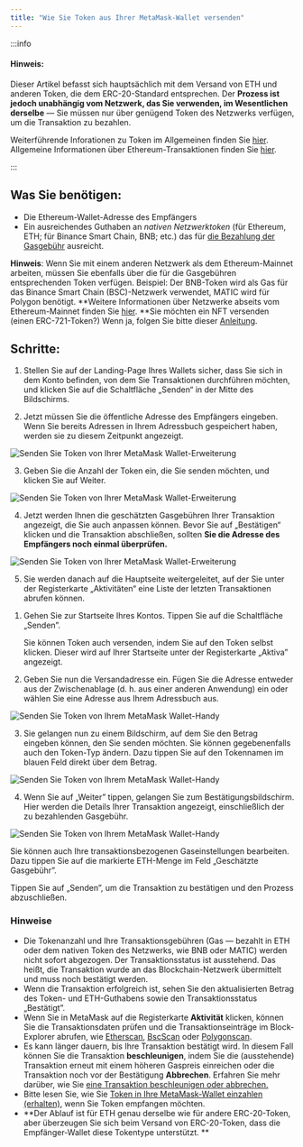 ```yaml
---
title: "Wie Sie Token aus Ihrer MetaMask-Wallet versenden"
---
```



:::info

#### Hinweis:

Dieser Artikel befasst sich hauptsächlich mit dem Versand von ETH und anderen Token, die dem ERC-20-Standard entsprechen. Der **Prozess ist jedoch unabhängig vom Netzwerk, das Sie verwenden, im Wesentlichen derselbe** — Sie müssen nur über genügend Token des Netzwerks verfügen, um die Transaktion zu bezahlen.

Weiterführende Inforationen zu Token im Allgemeinen finden Sie [hier](/managing-my-tokens/user-guide-tokens). Allgemeine Informationen über Ethereum-Transaktionen finden Sie [hier](/transactions-and-gas/transactions/user-guide-transactions-and-failed-transactions).

:::

## Was Sie benötigen:

- Die Ethereum-Wallet-Adresse des Empfängers
- Ein ausreichendes Guthaben an _nativen Netzwerktoken_ (für Ethereum, ETH; für Binance Smart Chain, BNB; etc.) das für [die Bezahlung der Gasgebühr](/transactions-and-gas/gas-fees/user-guide-gas) ausreicht.

**Hinweis**: Wenn Sie mit einem anderen Netzwerk als dem Ethereum-Mainnet arbeiten, müssen Sie ebenfalls über die für die Gasgebühren entsprechenden Token verfügen. Beispiel: Der BNB-Token wird als Gas für das Binance Smart Chain (BSC)-Netzwerk verwendet, MATIC wird für Polygon benötigt. **Weitere Informationen über Netzwerke abseits vom Ethereum-Mainnet finden Sie [hier](/networks-and-sidechains/managing-networks/user-guide-custom-networks-and-sidechains). **Sie möchten ein NFT versenden (einen ERC-721-Token?) Wenn ja, folgen Sie bitte dieser [Anleitung](/nfts/how-do-i-send-receive-or-cash-out-an-nft).

## Schritte:

<Tabs>

<TabItem value="Erweiterung" label="Erweiterung">

1. Stellen Sie auf der Landing-Page Ihres Wallets sicher, dass Sie sich in dem Konto befinden, von dem Sie Transaktionen durchführen möchten, und klicken Sie auf die Schaltfläche „Senden“ in der Mitte des Bildschirms.

2. Jetzt müssen Sie die öffentliche Adresse des Empfängers eingeben. Wenn Sie bereits Adressen in Ihrem Adressbuch gespeichert haben, werden sie zu diesem Zeitpunkt angezeigt.

<div class="center-container">
  <div class="img-medium">
    <img
      src={
        require("../../../../../../img/i18n/legacy/Send_tokens_from_your_MetaMask_wallet_extension_1.gif")
          .default
      }
      alt="Senden Sie Token von Ihrer MetaMask Wallet-Erweiterung"
    />
  </div>
</div>

3. Geben Sie die Anzahl der Token ein, die Sie senden möchten, und klicken Sie auf Weiter.

<div class="center-container">
  <div class="img-medium">
    <img
      src={
        require("../../../../../../img/i18n/legacy/Send_tokens_from_your_MetaMask_wallet_extension_2.gif")
          .default
      }
      alt="Senden Sie Token von Ihrer MetaMask Wallet-Erweiterung"
    />
  </div>
</div>

4. Jetzt werden Ihnen die geschätzten Gasgebühren Ihrer Transaktion angezeigt, die Sie auch anpassen können. Bevor Sie auf „Bestätigen“ klicken und die Transaktion abschließen, sollten **Sie die Adresse des Empfängers noch einmal überprüfen.**

<div class="center-container">
  <div class="img-medium">
    <img
      src={
        require("../../../../../../img/i18n/legacy/Send_tokens_from_your_MetaMask_wallet_extension_3.gif")
          .default
      }
      alt="Senden Sie Token von Ihrer MetaMask Wallet-Erweiterung"
    />
  </div>
</div>

5. Sie werden danach auf die Hauptseite weitergeleitet, auf der Sie unter der Registerkarte „Aktivitäten“ eine Liste der letzten Transaktionen abrufen können.

</TabItem>

<TabItem value="Mobilgerät" label="Mobilgerät">

1. Gehen Sie zur Startseite Ihres Kontos. Tippen Sie auf die Schaltfläche „Senden”.

   Sie können Token auch versenden, indem Sie auf den Token selbst klicken. Dieser wird auf Ihrer Startseite unter der Registerkarte „Aktiva” angezeigt.

2. Geben Sie nun die Versandadresse ein. Fügen Sie die Adresse entweder aus der Zwischenablage (d. h. aus einer anderen Anwendung) ein oder wählen Sie eine Adresse aus Ihrem Adressbuch aus.

<div class="center-container">
  <div class="img-medium">
    <img
      src={
        require("../../../../../../img/i18n/legacy/Send_tokens_from_your_MetaMask_wallet_mobile_1.gif")
          .default
      }
      alt="Senden Sie Token von Ihrem MetaMask Wallet-Handy"
    />
  </div>
</div>

3. Sie gelangen nun zu einem Bildschirm, auf dem Sie den Betrag eingeben können, den Sie senden möchten. Sie können gegebenenfalls auch den Token-Typ ändern. Dazu tippen Sie auf den Tokennamen im blauen Feld direkt über dem Betrag.

<div class="center-container">
  <div class="img-medium">
    <img
      src={
        require("../../../../../../img/i18n/legacy/Send_tokens_from_your_MetaMask_wallet_mobile_2.png")
          .default
      }
      alt="Senden Sie Token von Ihrem MetaMask Wallet-Handy"
    />
  </div>
</div>

4. Wenn Sie auf „Weiter” tippen, gelangen Sie zum Bestätigungsbildschirm. Hier werden die Details Ihrer Transaktion angezeigt, einschließlich der zu bezahlenden Gasgebühr.

<div class="center-container">
  <div class="img-medium">
    <img
      src={
        require("../../../../../../img/i18n/legacy/Send_tokens_from_your_MetaMask_wallet_mobile_3.png")
          .default
      }
      alt="Senden Sie Token von Ihrem MetaMask Wallet-Handy"
    />
  </div>
</div>

Sie können auch Ihre transaktionsbezogenen Gaseinstellungen bearbeiten. Dazu tippen Sie auf die markierte ETH-Menge im Feld „Geschätzte Gasgebühr”.

Tippen Sie auf „Senden”, um die Transaktion zu bestätigen und den Prozess abzuschließen.

</TabItem>

</Tabs>

### Hinweise

- Die Tokenanzahl und Ihre Transaktionsgebühren (Gas — bezahlt in ETH oder dem nativen Token des Netzwerks, wie BNB oder MATIC) werden nicht sofort abgezogen. Der Transaktionsstatus ist ausstehend. Das heißt, die Transaktion wurde an das Blockchain-Netzwerk übermittelt und muss noch bestätigt werden.
- Wenn die Transaktion erfolgreich ist, sehen Sie den aktualisierten Betrag des Token- und ETH-Guthabens sowie den Transaktionsstatus „Bestätigt”.
- Wenn Sie in MetaMask auf die Registerkarte **Aktivität** klicken, können Sie die Transaktionsdaten prüfen und die Transaktionseinträge im Block-Explorer abrufen, wie [Etherscan](https://etherscan.io/), [BscScan](https://bscscan.com/) oder [Polygonscan](https://polygonscan.com/).
- Es kann länger dauern, bis Ihre Transaktion bestätigt wird. In diesem Fall können Sie die Transaktion **beschleunigen**, indem Sie die (ausstehende) Transaktion erneut mit einem höheren Gaspreis einreichen oder die Transaktion noch vor der Bestätigung **Abbrechen**. Erfahren Sie mehr darüber, wie Sie [eine Transaktion beschleunigen oder abbrechen.](/transactions-and-gas/transactions/how-to-speed-up-or-cancel-a-pending-transaction)
- Bitte lesen Sie, wie Sie [Token in Ihre MetaMask-Wallet einzahlen (erhalten)](/getting-started/direct-deposit-receive-tokens-to-your-metamask-wallet), wenn Sie Token empfangen möchten.
- **Der Ablauf ist für ETH genau derselbe wie für andere ERC-20-Token, aber überzeugen Sie sich beim Versand von ERC-20-Token, dass die Empfänger-Wallet diese Tokentype unterstützt. **
